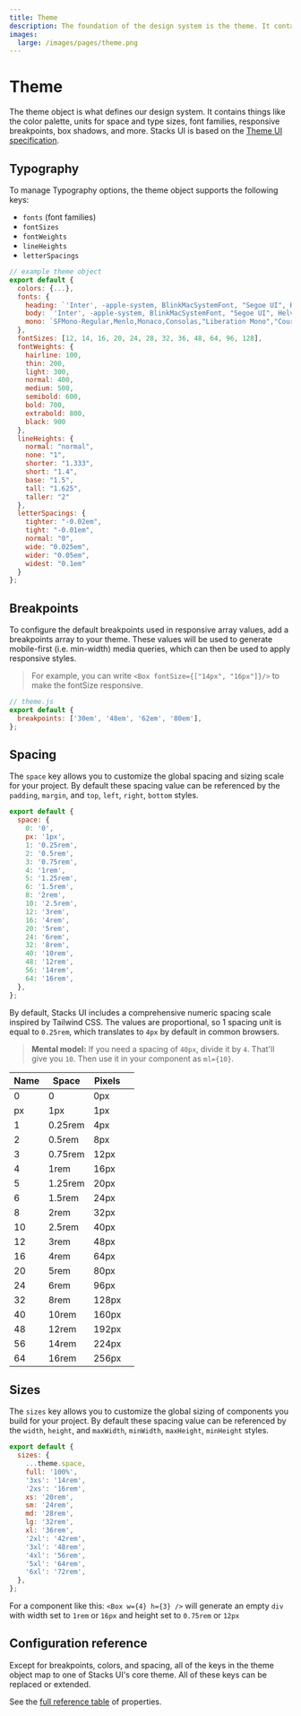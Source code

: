 ```yaml
---
title: Theme
description: The foundation of the design system is the theme. It contains all of the design tokens which system props pull from.
images:
  large: /images/pages/theme.png
---
```



# Theme

The theme object is what defines our design system. It contains things like the color
palette, units for space and type sizes, font families, responsive breakpoints,
box shadows, and more. Stacks UI is based on the
[Theme UI specification](https://system-ui.com/theme/).

## Typography

To manage Typography options, the theme object supports the following keys:

- `fonts` (font families)
- `fontSizes`
- `fontWeights`
- `lineHeights`
- `letterSpacings`

```js
// example theme object
export default {
  colors: {...},
  fonts: {
    heading: `'Inter', -apple-system, BlinkMacSystemFont, "Segoe UI", Helvetica, Arial, sans-serif, "Apple Color Emoji", "Segoe UI Emoji", "Segoe UI Symbol"`,
    body: `'Inter', -apple-system, BlinkMacSystemFont, "Segoe UI", Helvetica, Arial, sans-serif, "Apple Color Emoji", "Segoe UI Emoji", "Segoe UI Symbol"`,
    mono: `SFMono-Regular,Menlo,Monaco,Consolas,"Liberation Mono","Courier New",monospace`
  },
  fontSizes: [12, 14, 16, 20, 24, 28, 32, 36, 48, 64, 96, 128],
  fontWeights: {
    hairline: 100,
    thin: 200,
    light: 300,
    normal: 400,
    medium: 500,
    semibold: 600,
    bold: 700,
    extrabold: 800,
    black: 900
  },
  lineHeights: {
    normal: "normal",
    none: "1",
    shorter: "1.333",
    short: "1.4",
    base: "1.5",
    tall: "1.625",
    taller: "2"
  },
  letterSpacings: {
    tighter: "-0.02em",
    tight: "-0.01em",
    normal: "0",
    wide: "0.025em",
    wider: "0.05em",
    widest: "0.1em"
  }
};
```

## Breakpoints

To configure the default breakpoints used in responsive array values, add a
breakpoints array to your theme. These values will be used to generate
mobile-first (i.e. min-width) media queries, which can then be used to apply
responsive styles.

> For example, you can write `<Box fontSize={["14px", "16px"]}/>` to make the
> fontSize responsive.

```js
// theme.js
export default {
  breakpoints: ['30em', '48em', '62em', '80em'],
};
```

## Spacing

The `space` key allows you to customize the global spacing and sizing scale for
your project. By default these spacing value can be referenced by the `padding`,
`margin`, and `top`, `left`, `right`, `bottom` styles.

```js
export default {
  space: {
    0: '0',
    px: '1px',
    1: '0.25rem',
    2: '0.5rem',
    3: '0.75rem',
    4: '1rem',
    5: '1.25rem',
    6: '1.5rem',
    8: '2rem',
    10: '2.5rem',
    12: '3rem',
    16: '4rem',
    20: '5rem',
    24: '6rem',
    32: '8rem',
    40: '10rem',
    48: '12rem',
    56: '14rem',
    64: '16rem',
  },
};
```

By default, Stacks UI includes a comprehensive numeric spacing scale inspired by
Tailwind CSS. The values are proportional, so 1 spacing unit is equal to
`0.25rem`, which translates to `4px` by default in common browsers.

> **Mental model:** If you need a spacing of `40px`, divide it by `4`. That'll
> give you `10`. Then use it in your component as `ml={10}`.

| Name | Space   | Pixels |                               |
| ---- | ------- | ------ | ----------------------------- |
| 0    | 0       | 0px    | <Box bg="blue" h="4" w="0"/>  |
| px   | 1px     | 1px    | <Box bg="blue" h="4" w="px"/> |
| 1    | 0.25rem | 4px    | <Box bg="blue" h="4" w="1"/>  |
| 2    | 0.5rem  | 8px    | <Box bg="blue" h="4" w="2"/>  |
| 3    | 0.75rem | 12px   | <Box bg="blue" h="4" w="3"/>  |
| 4    | 1rem    | 16px   | <Box bg="blue" h="4" w="4"/>  |
| 5    | 1.25rem | 20px   | <Box bg="blue" h="4" w="5"/>  |
| 6    | 1.5rem  | 24px   | <Box bg="blue" h="4" w="6"/>  |
| 8    | 2rem    | 32px   | <Box bg="blue" h="4" w="8"/>  |
| 10   | 2.5rem  | 40px   | <Box bg="blue" h="4" w="10"/> |
| 12   | 3rem    | 48px   | <Box bg="blue" h="4" w="12"/> |
| 16   | 4rem    | 64px   | <Box bg="blue" h="4" w="16"/> |
| 20   | 5rem    | 80px   | <Box bg="blue" h="4" w="20"/> |
| 24   | 6rem    | 96px   | <Box bg="blue" h="4" w="24"/> |
| 32   | 8rem    | 128px  | <Box bg="blue" h="4" w="32"/> |
| 40   | 10rem   | 160px  | <Box bg="blue" h="4" w="40"/> |
| 48   | 12rem   | 192px  | <Box bg="blue" h="4" w="48"/> |
| 56   | 14rem   | 224px  | <Box bg="blue" h="4" w="56"/> |
| 64   | 16rem   | 256px  | <Box bg="blue" h="4" w="64"/> |

## Sizes

The `sizes` key allows you to customize the global sizing of components you
build for your project. By default these spacing value can be referenced by the
`width`, `height`, and `maxWidth`, `minWidth`, `maxHeight`, `minHeight` styles.

```js
export default {
  sizes: {
    ...theme.space,
    full: '100%',
    '3xs': '14rem',
    '2xs': '16rem',
    xs: '20rem',
    sm: '24rem',
    md: '28rem',
    lg: '32rem',
    xl: '36rem',
    '2xl': '42rem',
    '3xl': '48rem',
    '4xl': '56rem',
    '5xl': '64rem',
    '6xl': '72rem',
  },
};
```

For a component like this: `<Box w={4} h={3} />` will generate an empty `div`
with width set to `1rem` or `16px` and height set to `0.75rem` or `12px`

## Configuration reference

Except for breakpoints, colors, and spacing, all of the keys in the theme object
map to one of Stacks UI's core theme. All of these keys can be replaced or
extended.

See the [full reference table](https://styled-system.com/table) of properties.
